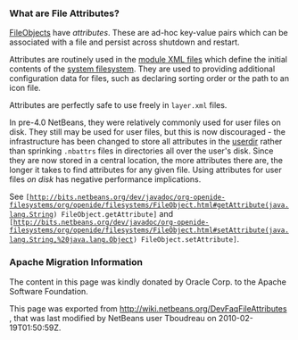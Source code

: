 <!--

    Licensed to the Apache Software Foundation (ASF) under one
    or more contributor license agreements.  See the NOTICE file
    distributed with this work for additional information
    regarding copyright ownership.  The ASF licenses this file
    to you under the Apache License, Version 2.0 (the
    "License"); you may not use this file except in compliance
    with the License.  You may obtain a copy of the License at

      http://www.apache.org/licenses/LICENSE-2.0

    Unless required by applicable law or agreed to in writing,
    software distributed under the License is distributed on an
    "AS IS" BASIS, WITHOUT WARRANTIES OR CONDITIONS OF ANY
    KIND, either express or implied.  See the License for the
    specific language governing permissions and limitations
    under the License.

-->

===What are File Attributes?===
[[DevFaqFileObject| FileObjects]] have ''attributes''.  These are ad-hoc key-value
pairs which can be associated with a file and persist across shutdown and restart.

Attributes are routinely used in the [[DevFaqModulesLayerFile| module XML files]] which define the initial contents of the [[DevFaqSystemFilesystem| system filesystem]].  They are used to providing additional configuration data for files, such as declaring sorting order or the path to an icon file.

Attributes are perfectly safe to use freely in <code>layer.xml</code> files.

In pre-4.0 NetBeans, they were relatively commonly used for user files on disk.  They still may be used for user files, but this is now discouraged - the infrastructure has been changed to store all attributes in the [[DevFaqUserDir| userdir]] rather than sprinking <tt>.nbattrs</tt> files in directories all over the user's disk.  Since they are now stored in a central location, the more attributes there are, the longer it takes to find attributes for any given file.  Using attributes for user files ''on disk'' has negative performance implications.

See <tt>[http://bits.netbeans.org/dev/javadoc/org-openide-filesystems/org/openide/filesystems/FileObject.html#getAttribute(java.lang.String) FileObject.getAttribute]</tt> and
<tt>[http://bits.netbeans.org/dev/javadoc/org-openide-filesystems/org/openide/filesystems/FileObject.html#setAttribute(java.lang.String,%20java.lang.Object) FileObject.setAttribute]</tt>.

===Apache Migration Information===

The content in this page was kindly donated by Oracle Corp. to the
Apache Software Foundation.

This page was exported from http://wiki.netbeans.org/DevFaqFileAttributes , 
that was last modified by NetBeans user Tboudreau 
on 2010-02-19T01:50:59Z.


